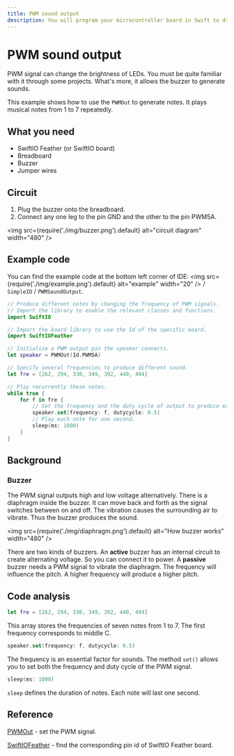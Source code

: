 ```yaml
---
title: PWM sound output
description: You will program your microcontroller board in Swift to drive a buzzer. It will generate PWM signals to make the buzzer play a scale.
---
```


# PWM sound output

PWM signal can change the brightness of LEDs. You must be quite familiar with it through some projects. What's more, it allows the buzzer to generate sounds.

This example shows how to use the `PWMOut` to generate notes. It plays musical notes from 1 to 7 repeatedly.

## What you need

- SwiftIO Feather (or SwiftIO board)
- Breadboard
- Buzzer
- Jumper wires

## Circuit

1. Plug the buzzer onto the breadboard.
2. Connect any one leg to the pin GND and the other to the pin PWM5A. 

<img
  src={require('./img/buzzer.png').default}
  alt="circuit diagram" width="480"
/>

## Example code

You can find the example code at the bottom left corner of IDE: <img
  src={require('./img/example.png').default}
  alt="example" width="20"
/> / `SimpleIO` / `PWMSoundOutput`.

```swift
// Produce different notes by changing the frequency of PWM signals.
// Import the library to enable the relevant classes and functions.
import SwiftIO

// Import the board library to use the Id of the specific board.
import SwiftIOFeather

// Initialize a PWM output pin the speaker connects.
let speaker = PWMOut(Id.PWM5A)

// Specify several frequencies to produce different sound.
let fre = [262, 294, 330, 349, 392, 440, 494]

// Play recurrently these notes.
while true {
    for f in fre {
        // Set the frequency and the duty cycle of output to produce each note.
        speaker.set(frequency: f, dutycycle: 0.5)
        // Play each note for one second.
        sleep(ms: 1000)
    }
}
```
## Background

### Buzzer

The PWM signal outputs high and low voltage alternatively. There is a diaphragm inside the buzzer. It can move back and forth as the signal switches between on and off. The vibration causes the surrounding air to vibrate. Thus the buzzer produces the sound. 

<img
  src={require('./img/diaphragm.png').default}
  alt="How buzzer works" width="480"
/>

There are two kinds of buzzers. An **active** buzzer has an internal circuit to create alternating voltage. So you can connect it to power. A **passive** buzzer needs a PWM signal to vibrate the diaphragm. The frequency will influence the pitch. A higher frequency will produce a higher pitch.



## Code analysis

```swift
let fre = [262, 294, 330, 349, 392, 440, 494]
```

This array stores the frequencies of seven notes from 1 to 7. The first frequency corresponds to middle C. 

```swift
speaker.set(frequency: f, dutycycle: 0.5)
```

The frequency is an essential factor for sounds. The method `set()` allows you to set both the frequency and duty cycle of the PWM signal.

```swift
sleep(ms: 1000)
```
`sleep` defines the duration of notes. Each note will last one second.

## Reference

[PWMOut](https://swiftioapi.madmachine.io/Classes/PWMOut.html) - set the PWM signal.

[SwiftIOFeather](https://github.com/madmachineio/MadBoards/blob/main/Sources/SwiftIOFeather/Id.swift) - find the corresponding pin id of SwiftIO Feather board.